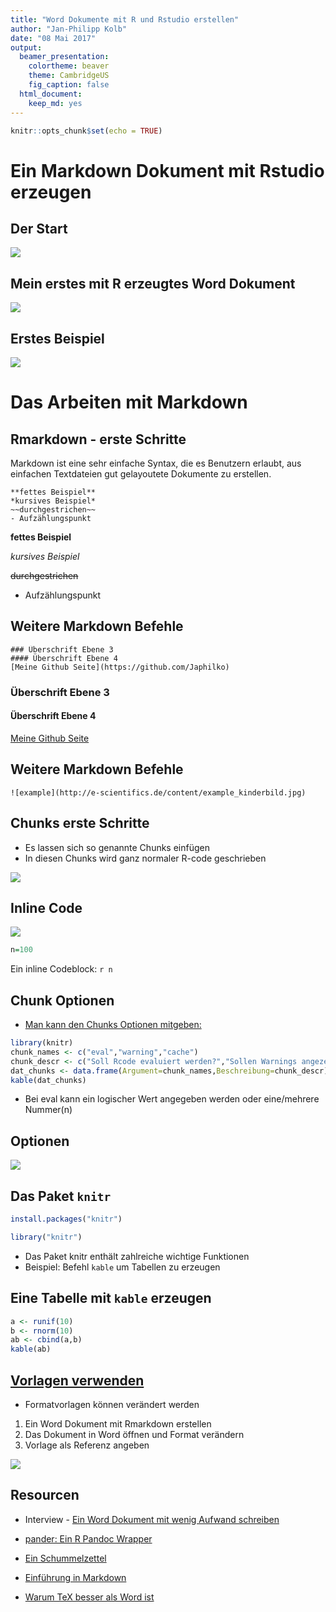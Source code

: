 ```yaml
---
title: "Word Dokumente mit R und Rstudio erstellen"
author: "Jan-Philipp Kolb"
date: "08 Mai 2017"
output:
  beamer_presentation: 
    colortheme: beaver
    theme: CambridgeUS
    fig_caption: false
  html_document:
    keep_md: yes
---
```


```r
knitr::opts_chunk$set(echo = TRUE)
```

# Ein Markdown Dokument mit Rstudio erzeugen

## Der Start

![](figure/r2wordstart.PNG)


## Mein erstes mit R erzeugtes Word Dokument

![](figure/meinWord.PNG)

## Erstes Beispiel

![](figure/ErstesWord.PNG)

# Das Arbeiten mit Markdown

## Rmarkdown - erste Schritte

Markdown ist eine sehr einfache Syntax, die es Benutzern erlaubt, aus einfachen Textdateien gut gelayoutete Dokumente zu erstellen.

```
**fettes Beispiel**
*kursives Beispiel*
~~durchgestrichen~~
- Aufzählungspunkt
```

**fettes Beispiel**

*kursives Beispiel*

~~durchgestrichen~~

- Aufzählungspunkt

## Weitere Markdown Befehle

```
### Überschrift Ebene 3
#### Überschrift Ebene 4
[Meine Github Seite](https://github.com/Japhilko)
```

### Überschrift Ebene 3

#### Überschrift Ebene 4

[Meine Github Seite](https://github.com/Japhilko)

## Weitere Markdown Befehle

```
![example](http://e-scientifics.de/content/example_kinderbild.jpg)
```


## Chunks erste Schritte

- Es lassen sich so genannte Chunks einfügen
- In diesen Chunks wird ganz normaler R-code geschrieben

![](figure/NotebooksBasicEx.PNG)

## Inline Code

![](figure/RinlineEx.PNG)

```r
n=100
```

Ein inline Codeblock: `r n`

## Chunk Optionen

- [Man kann den Chunks Optionen mitgeben:](https://yihui.name/knitr/options/)

```r
library(knitr)
chunk_names <- c("eval","warning","cache")
chunk_descr <- c("Soll Rcode evaluiert werden?","Sollen Warnings angezeigt werden?","Soll der Output gespeichert werden?")
dat_chunks <- data.frame(Argument=chunk_names,Beschreibung=chunk_descr)
kable(dat_chunks)
```

- Bei eval kann ein logischer Wert angegeben werden oder eine/mehrere Nummer(n)  



## Optionen

![](figure/RwordOptions.PNG)

## Das Paket `knitr`

```r
install.packages("knitr")
```

```r
library("knitr")
```

- Das Paket knitr enthält zahlreiche wichtige Funktionen
- Beispiel: Befehl `kable` um Tabellen zu erzeugen

## Eine Tabelle mit `kable` erzeugen

```r
a <- runif(10)
b <- rnorm(10)
ab <- cbind(a,b)
kable(ab)
```

## [Vorlagen verwenden](http://rmarkdown.rstudio.com/articles_docx.html)

- Formatvorlagen können verändert werden

1. Ein Word Dokument mit Rmarkdown erstellen
2. Das Dokument in Word öffnen und Format verändern 
3. Vorlage als Referenz angeben

![](figure/RefDoc.PNG)


## Resourcen

- Interview - [Ein Word Dokument mit wenig Aufwand schreiben](https://www.r-statistics.com/2013/03/write-ms-word-document-using-r-with-as-little-overhead-as-possible/)

- [pander: Ein R Pandoc Wrapper](http://rapporter.github.io/pander/)

- [Ein Schummelzettel](https://www.rstudio.com/wp-content/uploads/2015/06/rmarkdown-german.pdf)

- [Einführung in Markdown](https://github.com/ctreffe/r-space/wiki/R-Markdown-Intro)

- [Warum TeX besser als Word ist](http://factorgrad.blogspot.de/2010/07/why-latex-is-superior-to-ms-word.html)
